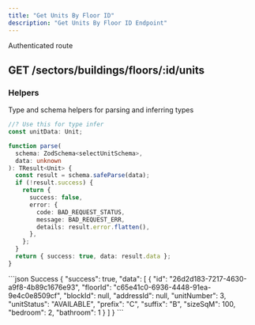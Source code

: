 ```yaml
---
title: "Get Units By Floor ID"
description: "Get Units By Floor ID Endpoint"
---
```


<Info>Authenticated route</Info>
## GET /sectors/buildings/floors/:id/units

### Helpers

Type and schema helpers for parsing and inferring types

```ts Unit
//? Use this for type infer
const unitData: Unit;
```

```ts selectUnitSchema
function parse(
  schema: ZodSchema<selectUnitSchema>,
  data: unknown
): TResult<Unit> {
  const result = schema.safeParse(data);
  if (!result.success) {
    return {
      success: false,
      error: {
        code: BAD_REQUEST_STATUS,
        message: BAD_REQUEST_ERR,
        details: result.error.flatten(),
      },
    };
  }
  return { success: true, data: result.data };
}
```

<ResponseExample>
```json Success
{
    "success": true,
    "data": [
        {
            "id": "26d2d183-7217-4630-a9f8-4b89c1676e93",
            "floorId": "c65e41c0-6936-4448-91ea-9e4c0e8509cf",
            "blockId": null,
            "addressId": null,
            "unitNumber": 3,
            "unitStatus": "AVAILABLE",
            "prefix": "C",
            "suffix": "B",
            "sizeSqM": 100,
            "bedroom": 2,
            "bathroom": 1
        }
    ]
}
```
</ResponseExample>
